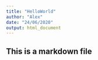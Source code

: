 ```yaml
---
title: "HelloWorld"
author: "Alex"
date: "24/06/2020"
output: html_document
---
```

## This is a markdown file
